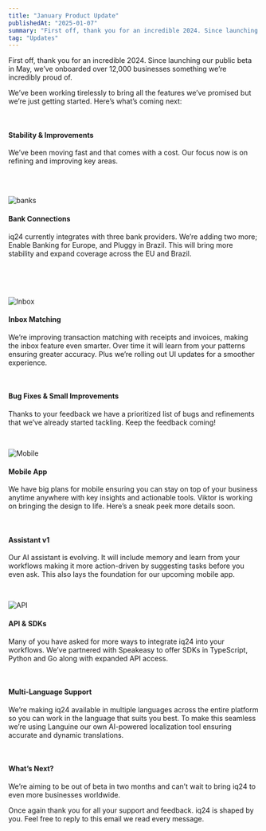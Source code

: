 ```yaml
---
title: "January Product Update"
publishedAt: "2025-01-07"
summary: "First off, thank you for an incredible 2024. Since launching our public beta in May, we’ve onboarded over 12,000 businesses something we’re incredibly proud of."
tag: "Updates"
---
```


First off, thank you for an incredible 2024. Since launching our public beta in May, we’ve onboarded over 12,000 businesses something we’re incredibly proud of.

We’ve been working tirelessly to bring all the features we’ve promised but we’re just getting started. Here’s what’s coming next:

<br />

#### Stability & Improvements

We’ve been moving fast and that comes with a cost. Our focus now is on refining and improving key areas.

<br />
<br />

![banks](/images/update/january/banks.png)

#### Bank Connections

iq24 currently integrates with three bank providers. We’re adding two more; Enable Banking for Europe, and Pluggy in Brazil. This will bring more stability and expand coverage across the EU and Brazil.

<br />
<br />
<br />

![Inbox](/images/update/january/inbox.png)

#### Inbox Matching

We’re improving transaction matching with receipts and invoices, making the inbox feature even smarter. Over time it will learn from your patterns ensuring greater accuracy. Plus we’re rolling out UI updates for a smoother experience.

<br />

#### Bug Fixes & Small Improvements

Thanks to your feedback we have a prioritized list of bugs and refinements that we’ve already started tackling. Keep the feedback coming!

<br />

![Mobile](/images/update/january/app.png)

#### Mobile App

We have big plans for mobile ensuring you can stay on top of your business anytime anywhere with key insights and actionable tools. Viktor is working on bringing the design to life. Here’s a sneak peek more details soon.

<br />

#### Assistant v1

Our AI assistant is evolving. It will include memory and learn from your workflows making it more action-driven by suggesting tasks before you even ask. This also lays the foundation for our upcoming mobile app.

<br />

![API](/images/update/january/api.png)

#### API & SDKs

Many of you have asked for more ways to integrate iq24 into your workflows. We’ve partnered with Speakeasy to offer SDKs in TypeScript, Python and Go along with expanded API access.

<br />

#### Multi-Language Support

We’re making iq24 available in multiple languages across the entire platform so you can work in the language that suits you best. To make this seamless we’re using Languine our own AI-powered localization tool ensuring accurate and dynamic translations.

<br />

#### What’s Next?

We’re aiming to be out of beta in two months and can’t wait to bring iq24 to even more businesses worldwide.

Once again thank you for all your support and feedback. iq24 is shaped by you. Feel free to reply to this email we read every message.
